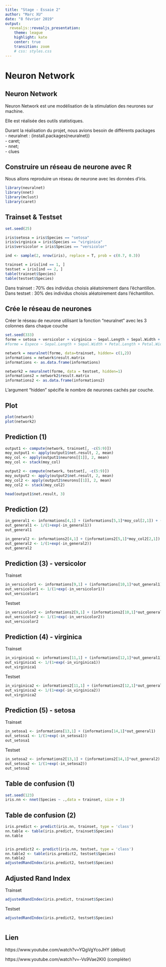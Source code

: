 ```yaml
---
title: "Stage - Essaie 2"
author: "Marc XU"
date: "8 février 2019"
output:
  revealjs::revealjs_presentation:
    theme: league
    highlight: kate
    center: true
    transition: zoom
    # css: styles.css
---
```

# Neuron Network {data-background="neurone.jpg"}

## Neuron Network 
Neuron Network est une modélisation de la stimulation des neurones sur machine.

Elle est réalisée des outils statistiques.

Durant la réalisation du projet, nous avions besoin de différents packages  
  - neuralnet :  (install.packages(neuralnet))  
  - caret;  
  - nnet;  
  - clues

## Construire un réseau de neurone avec R

Nous allons reproduire un réseau de neurone avec les données d'iris. 

```r
library(neuralnet)
library(nnet)
library(mclust)
library(caret)
```

## Trainset & Testset

```r
set.seed(25)

iris$setosa = iris$Species == "setosa"
iris$virginica = iris$Species == "virginica"
iris$versicolor = iris$Species == "versicolor"

ind <- sample(2, nrow(iris), replace = T, prob = c(0.7, 0.3))

trainset = iris[ind == 1, ]
testset = iris[ind == 2, ]
table(trainset$Species)
table(testset$Species)
```

Dans trainset : 70% des individus choisis aléatoirement dans l'échantillon.  
Dans testset : 30% des individus choisis aléatoirement dans l'échantillon. 

## Crée le réseau de neurones

Créer le réseau de neurone utilisant la fonction "neuralnet" avec les 3 colonnes dans chaque couche
```r
set.seed(333)
forme = setosa + versicolor + virginica ~ Sepal.Length + Sepal.Width + Petal.Length + Petal.Width
#forme = Espece ~ Sepal.Length + Sepal.Width + Petal.Length + Petal.Width

network = neuralnet(forme, data=trainset, hidden= c(1,2))
informations = network$result.matrix
informations <- as.data.frame(informations)

network2 = neuralnet(forme, data = testset, hidden=1)
informations2 = network2$result.matrix
informations2 <- as.data.frame(informations2)
```

L'argument "hidden" spécifie le nombre de neurones cachés par couche.

## Plot
```r
plot(network)
plot(network2)
```

## Prediction (1)

```r
output1 <- compute(network, trainset[, -c(5:9)])
moy_output1 <- apply(output1$net.result, 2, mean)
moy_col <- apply(output1$neurons[[1]], 2, mean)
moy_col <- stack(moy_col)

output2 <- compute(network, testset[, -c(5:9)])
moy_output2 <- apply(output2$net.result, 2, mean)
moy_col2 <- apply(output2$neurons[[1]], 2, mean)
moy_col2 <- stack(moy_col2)

head(output1$net.result, 3)
```

## Prediction (2)
```r
in_general1 <- informations[4,1] + (informations[5,1]*moy_col[2,1]) + (informations[6,1]*moy_col[3,1]) + (informations[7,1]*moy_col[4,1]) + (informations[8,1]*moy_col[5,1])
out_general1 <- 1/(1+exp(-in_general1))
out_general1

in_general2 <- informations2[4,1] + (informations2[5,1]*moy_col2[2,1]) + (informations2[6,1]*moy_col2[3,1]) + (informations2[7,1]*moy_col2[4,1]) + (informations2[8,1]*moy_col2[5,1])
out_general2 <- 1/(1+exp(-in_general2))
out_general2
```


## Prediction (3) - versicolor
Trainset
```r
in_versicolor1 <- informations[9,1] + (informations[10,1]*out_general1)
out_versicolor1 <- 1/(1+exp(-in_versicolor1))
out_versicolor1
```
Testset
```r
in_versicolor2 <- informations2[9,1] + (informations2[10,1]*out_general2)
out_versicolor2 <- 1/(1+exp(-in_versicolor2))
out_versicolor2
```


## Prediction (4) - virginica
Trainset
```r
in_virginica1 <- informations[11,1] + (informations[12,1]*out_general1) 
out_virginica1 <- 1/(1+exp(-in_virginica1))
out_virginica1
```
Testset
```r
in_virginica2 <- informations2[11,1] + (informations2[12,1]*out_general2) 
out_virginica2 <- 1/(1+exp(-in_virginica2))
out_virginica2
```


## Prediction (5) - setosa
Trainset
```r
in_setosa1 <- informations[13,1] + (informations[14,1]*out_general1)
out_setosa1 <- 1/(1+exp(-in_setosa1))
out_setosa1
```
Testset
```r
in_setosa2 <- informations2[13,1] + (informations2[14,1]*out_general2)
out_setosa2 <- 1/(1+exp(-in_setosa2))
out_setosa2
```


## Table de confusion (1)

```r
set.seed(123)
iris.nn <- nnet(Species ~ .,data = trainset, size = 3)
```

## Table de confusion (2)
```r
iris.predict <- predict(iris.nn, trainset, type = 'class')
nn.table <- table(iris.predict, trainset$Species)
nn.table


iris.predict2 <- predict(iris.nn, testset, type = 'class')
nn.table2 <- table(iris.predict2, testset$Species)
nn.table2
adjustedRandIndex(iris.predict2, testset$Species)

```

## Adjusted Rand Index

Trainset
```r
adjustedRandIndex(iris.predict, trainset$Species)
```
Testset
```r
adjustedRandIndex(iris.predict2, testset$Species)
```




```r

```

## Lien

https://www.youtube.com/watch?v=YQgVgYcoJHY (début)

https://www.youtube.com/watch?v=-Vs9Vae2KI0 (compléter)

